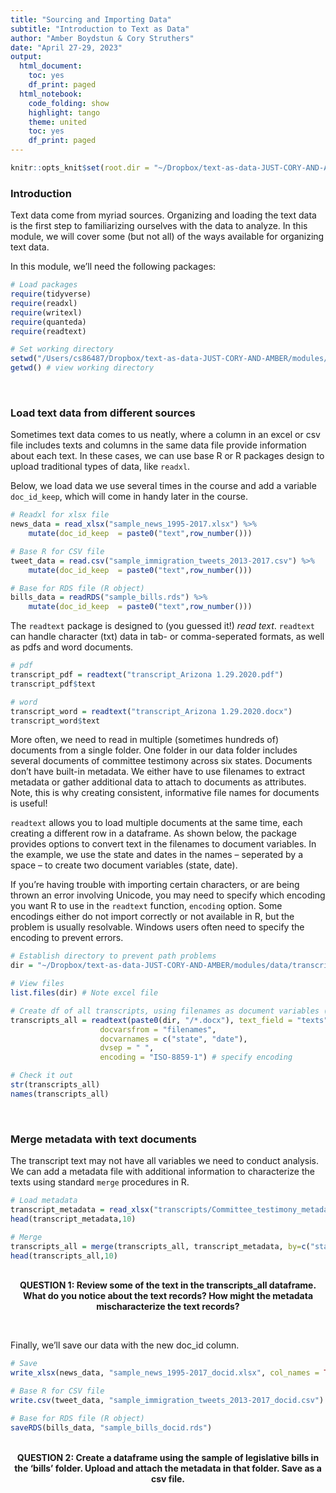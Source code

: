 ```yaml
---
title: "Sourcing and Importing Data"
subtitle: "Introduction to Text as Data"
author: "Amber Boydstun & Cory Struthers"
date: "April 27-29, 2023"
output:
  html_document:
    toc: yes
    df_print: paged
  html_notebook:
    code_folding: show
    highlight: tango
    theme: united
    toc: yes
    df_print: paged
---
```



```r
knitr::opts_knit$set(root.dir = "~/Dropbox/text-as-data-JUST-CORY-AND-AMBER/modules/data/")
```

### Introduction

Text data come from myriad sources. Organizing and loading the text data is the first step to familiarizing ourselves with the data to analyze. In this module, we will cover some (but not all) of the ways available for organizing text data.

In this module, we'll need the following packages:

``` r

# Load packages
require(tidyverse)
require(readxl)
require(writexl)
require(quanteda)
require(readtext)

# Set working directory
setwd("/Users/cs86487/Dropbox/text-as-data-JUST-CORY-AND-AMBER/modules/data/")
getwd() # view working directory

```

\

###  Load text data from different sources

Sometimes text data comes to us neatly, where a column in an excel or csv file includes texts and columns in the same data file provide information about each text. In these cases, we can use base R or R packages design to upload traditional types of data, like `readxl`.

Below, we load data we use several times in the course and add a variable `doc_id_keep`, which will come in handy later in the course.

```r

# Readxl for xlsx file
news_data = read_xlsx("sample_news_1995-2017.xlsx") %>%
    mutate(doc_id_keep  = paste0("text",row_number()))

# Base R for CSV file
tweet_data = read.csv("sample_immigration_tweets_2013-2017.csv") %>%
    mutate(doc_id_keep  = paste0("text",row_number()))

# Base for RDS file (R object)
bills_data = readRDS("sample_bills.rds") %>%
    mutate(doc_id_keep  = paste0("text",row_number()))

```

The `readtext` package is designed to (you guessed it!) _read text_. `readtext` can handle character (txt) data in tab- or comma-seperated formats, as well as pdfs and word documents.
 
```r

# pdf
transcript_pdf = readtext("transcript_Arizona 1.29.2020.pdf")
transcript_pdf$text

# word
transcript_word = readtext("transcript_Arizona 1.29.2020.docx")
transcript_word$text


```

More often, we need to read in multiple (sometimes hundreds of) documents from a single folder. One folder in our data folder includes several documents of committee testimony across six states. Documents don't have built-in metadata. We either have to use filenames to extract metadata or gather additional data to attach to documents as attributes. Note, this is why creating consistent, informative file names for documents is useful! 

`readtext` allows you to load multiple documents at the same time, each creating a different row in a dataframe. As shown below, the package provides options to convert text in the filenames to document variables. In the example, we use the state and dates in the names -- seperated by a space -- to create two document variables (state, date).

If you're having trouble with importing certain characters, or are being thrown an error involving Unicode, you may need to specify which encoding you want R to use in the `readtext` function, `encoding` option. Some encodings either do not import correctly or not available in R, but the problem is usually resolvable. Windows users often need to specify the encoding to prevent errors.

```r

# Establish directory to prevent path problems
dir = "~/Dropbox/text-as-data-JUST-CORY-AND-AMBER/modules/data/transcripts"

# View files
list.files(dir) # Note excel file

# Create df of all transcripts, using filenames as document variables (metadata)
transcripts_all = readtext(paste0(dir, "/*.docx"), text_field = "texts",
                    docvarsfrom = "filenames", 
                    docvarnames = c("state", "date"),
                    dvsep = " ",
                    encoding = "ISO-8859-1") # specify encoding

# Check it out
str(transcripts_all)
names(transcripts_all)

```

\

###  Merge metadata with text documents

The transcript text may not have all variables we need to conduct analysis. We can add a metadata file with additional information to characterize the texts using standard `merge` procedures in R.

```r

# Load metadata
transcript_metadata = read_xlsx("transcripts/Committee_testimony_metadata.xlsx")
head(transcript_metadata,10)

# Merge
transcripts_all = merge(transcripts_all, transcript_metadata, by=c("state", "date"))
head(transcripts_all,10)

```

\
<center>
**QUESTION 1: Review some of the text in the transcripts_all dataframe. What do you notice about the text records? How might the metadata mischaracterize the text records?**
</center>
\

Finally, we'll save our data with the new doc_id column.

```r

# Save
write_xlsx(news_data, "sample_news_1995-2017_docid.xlsx", col_names = TRUE)

# Base R for CSV file
write.csv(tweet_data, "sample_immigration_tweets_2013-2017_docid.csv")

# Base for RDS file (R object)
saveRDS(bills_data, "sample_bills_docid.rds")

```

\
<center>
**QUESTION 2: Create a dataframe using the sample of legislative bills in the 'bills' folder. Upload and attach the metadata in that folder. Save as a csv file.**
</center>
\


